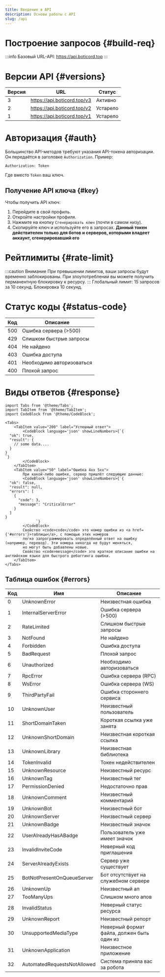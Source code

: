 ```yaml
---
title: Введение в API
description: Основы работы с API
slug: /api
---
```


# Построение запросов {#build-req}
:::info Базовый URL-API:
https://api.boticord.top
:::

# Версии API {#versions}
| Версия   | URL                                                 | Статус         |
|----------|-----------------------------|---------------|
| 3         | https://api.boticord.top/v3 | Активно  |
| 2               | https://api.boticord.top/v2 | Устарело     |
| 1               | https://api.boticord.top/v1 | Устарело             |

# Авторизация {#auth}
Большинство API-методов требуют указания API-токена авторизации. Он передаётся в заголовке `Authorization`.
Пример:
```
Authorization: Token
```
Где вместо `Token` ваш ключ.

## Получение API ключа {#key}
Чтобы получить API ключ:
1. Перейдите в свой профиль.
2. Откройте настройки профиля.
3. Нажмите на кнопку `Сгенерировать ключ` (почти в самом низу).
4. Скопируйте ключ и используйте его в запросах.
**Данный токен действителен только для ботов и серверов, которыми владеет аккаунт, сгенерировавший его**

# Рейтлимиты {#rate-limit}
:::caution Внимание
При превышении лимитов, ваши запросы будут временно заблокированы. При злоупотреблении вы можете получить перманентную блокировку к ресурсу.
:::
Глобальный лимит: 15 запросов за 10 секунд. Блокировка 10 секунд.

# Статус коды {#status-code}
| Код | Описание                                    |
|-----|---------------------------|
| 500 | Ошибка сервера (>500)        |
| 429 | Слишком быстрые запросы    |
| 404 | Не найдено                                |
| 403 | Ошибка доступа                        |
| 401 | Необходимо авторизоваться |
| 400 | Плохой запрос                            |

# Виды ответов {#response}

````mdx-code-block
import Tabs from '@theme/Tabs';
import TabItem from '@theme/TabItem';
import CodeBlock from '@theme/CodeBlock';

<Tabs>
    <TabItem value="200" label="Успешный ответ">
        <CodeBlock language='json' showLineNumbers>{`{
  "ok": true,
  "result": {
    // some data....
  }
}
`}
        </CodeBlock>
    </TabItem>
    <TabItem value="50" label="Ошибка 4xx 5xx">
        При какой-либо ошибке, сервер пришлёт следующие данные:
        <CodeBlock language='json' showLineNumbers>{`{
  "ok": false,
  "result": null,
  "errors": [
    {
      "code": 3,
      "message": "CriticalError"
    }
  ]
}
              `}
        </CodeBlock>
        Свойство <code>code</code> это номер ошибки из <a href={'#errors'}>таблицы</a>, с помощью этих номеров
        легко запрограммировать определённый ответ на ошибку (например, перевод). Эти номера никогда не будут меняться,
        но могут быть добавлены новые.
        Свойство <code>message</code> это краткое описание ошибки на английском языке для быстрого дебаггинга ошибки.
    </TabItem>
</Tabs>
````


## Таблица ошибок {#errors}
|    Код    | Имя                                                | Описание                                                                                |
|-----|-----------------------------|-------------------------------------------------|
|    0        | UnknownError                            | Неизвестная ошибка                                                            |
|    1        | InternalServerError            | Ошибка сервера (>500)                                                        |
|    2        | RateLimited                            | Слишком быстрые запросы                                                    |
|    3        | NotFound                                    | Не найдено                                                                            |
|    4        | Forbidden                                | Ошибка доступа                                                                    |
|    5        | BadRequest                                | Плохой запрос                                                                        |
|    6        | Unauthorized                            | Необходимо авторизоваться                                                |
|    7        | RpcError                                    | Ошибка сервера (RPC)                                                        |
|    8        | WsError                                    | Ошибка сервера (WS)                                                            |
|    9        | ThirdPartyFail                        | Ошибка стороннего сервиса                                                |
|    10    | UnknownUser                            | Неизвестный пользователь                                                |
|    11    | ShortDomainTaken                    | Короткая ссылка уже занята                                            |
|    12    | UnknownShortDomain                | Неизвестная короткая ссылка                                            |
|    13    | UnknownLibrary                        | Неизвестная библиотека                                                    |
|    14    | TokenInvalid                            | Токен недействителен                                                        |
|    15    | UnknownResource                    | Неизвестный ресурс                                                            |
|    16    | UnknownTag                                | Неизвестный тег                                                                    |
|    17    | PermissionDenied                    | Недостаточно прав                                                                |
|    18    | UnknownComment                        | Неизвестный комментарий                                                    |
|    19    | UnknownBot                                | Неизвестный бот                                                                    |
|    20    | UnknownServer                        | Неизвестный сервер                                                            |
|    21    | UnknownBadge                            | Неизвестный значок                                                            |
|    22    | UserAlreadyHasABadge            | Пользователь уже имеет значок                                        |
|    23    | InvalidInviteCode                | Неверный код приглашения                                                |
|    24    | ServerAlreadyExists            | Сервер уже существует                                                        |
|    25    | BotNotPresentOnQueueServer  | Бот отсутствует на служебном сервере                        |
|    26    | UnknownUp                            | Неизвестный ап                                                                    |
|    27    | TooManyUps                                | Слишком много апов                                                            |
|    28    | InvalidStatus                        | Неверный статус ресурса                                                    |
|    29    | UnknownReport                        | Неизвестный репорт                                                            |
|    30    | UnsupportedMediaType            | Неверный формат файла, должен быть один из            |
|   31  | UnknownApplication                | Неизвестное приложение                                                    |
|    32    | AutomatedRequestsNotAllowed | Система приняла вас за робота    |


